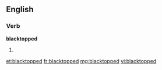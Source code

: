 ==English==

===Verb===
'''blacktopped'''

# {{past of|[[blacktop]]}}

[[et:blacktopped]]
[[fr:blacktopped]]
[[mg:blacktopped]]
[[vi:blacktopped]]